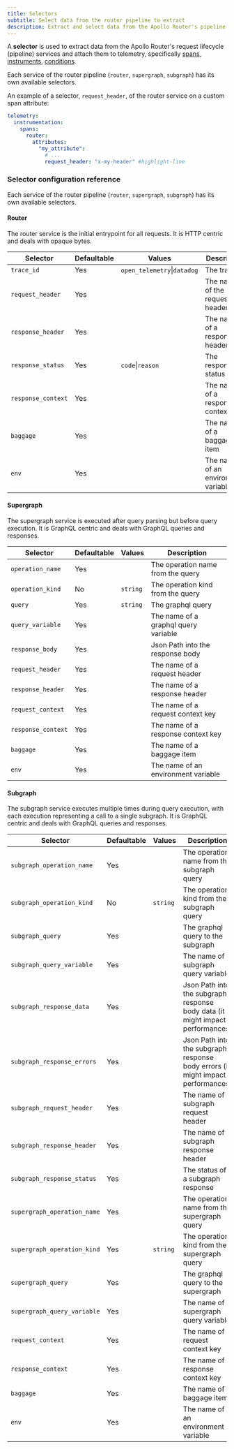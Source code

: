 ```yaml
---
title: Selectors
subtitle: Select data from the router pipeline to extract
description: Extract and select data from the Apollo Router's pipeline services to attach to telemetry.
---
```


A **selector** is used to extract data from the Apollo Router's request lifecycle (pipeline) services and attach them to telemetry, specifically [spans](./spans), [instruments](./instruments), [conditions](./conditions)<!-- and [events](./events)-->.

Each service of the router pipeline (`router`, `supergraph`, `subgraph`) has its own available selectors.

An example of a selector, `request_header`, of the router service on a custom span attribute:

```yaml title="router.yaml"
telemetry:
  instrumentation:
    spans:
      router:
        attributes:
          "my_attribute":
            # ...
            request_header: "x-my-header" #highlight-line
```

### Selector configuration reference

Each service of the router pipeline (`router`, `supergraph`, `subgraph`) has its own available selectors.

#### Router

The router service is the initial entrypoint for all requests. It is HTTP centric and deals with opaque bytes.

| Selector           | Defaultable | Values                      | Description                          |
|--------------------|-------------|-----------------------------|--------------------------------------|
| `trace_id`         | Yes         | `open_telemetry`\|`datadog` | The trace ID                         |
| `request_header`   | Yes         |                             | The name of the request header       |
| `response_header`  | Yes         |                             | The name of a response header        |
| `response_status`  | Yes         | `code`\|`reason`            | The response status                  |
| `response_context` | Yes         |                             | The name of a response context key   |
| `baggage`          | Yes         |                             | The name of a baggage item           |
| `env`              | Yes         |                             | The name of an environment variable  |

#### Supergraph

The supergraph service is executed after query parsing but before query execution. It is GraphQL centric and deals with GraphQL queries and responses.

| Selector           | Defaultable | Values                              | Description                          |
|--------------------|-------------|-------------------------------------|--------------------------------------|
| `operation_name`   | Yes         |                                     | The operation name from the query    |
| `operation_kind`   | No          | `string`                            | The operation kind from the query    |
| `query`            | Yes         | `string`                     | The graphql query                    |
| `query_variable`   | Yes         |                                     | The name of a graphql query variable |
| `response_body`    | Yes         |                                     | Json Path into the response body     |
| `request_header`   | Yes         |                                     | The name of a request header         |
| `response_header`  | Yes         |                                     | The name of a response header        |
| `request_context`  | Yes         |                                     | The name of a request context key    |
| `response_context` | Yes         |                                     | The name of a response context key   |
| `baggage`          | Yes         |                                     | The name of a baggage item           |
| `env`              | Yes         |                                     | The name of an environment variable  |


#### Subgraph

The subgraph service executes multiple times during query execution, with each execution representing a call to a single subgraph. It is GraphQL centric and deals with GraphQL queries and responses.

| Selector                    | Defaultable | Values                              | Description                                                                     |
|-----------------------------|-------------|-------------------------------------|---------------------------------------------------------------------------------|
| `subgraph_operation_name`   | Yes         |                                     | The operation name from the subgraph query                                      |
| `subgraph_operation_kind`   | No          | `string`                            | The operation kind from the subgraph query                                      |
| `subgraph_query`            | Yes         |                                     | The graphql query to the subgraph                                               |
| `subgraph_query_variable`   | Yes         |                                     | The name of a subgraph query variable                                           |
| `subgraph_response_data`    | Yes         |                                     | Json Path into the subgraph response body data (it might impact performances)   |
| `subgraph_response_errors`  | Yes         |                                     | Json Path into the subgraph response body errors (it might impact performances) |
| `subgraph_request_header`   | Yes         |                                     | The name of a subgraph request header                                           |
| `subgraph_response_header`  | Yes         |                                     | The name of a subgraph response header                                          |
| `subgraph_response_status`  | Yes         |                                     | The status of a subgraph response                                               |
| `supergraph_operation_name` | Yes         |                                     | The operation name from the supergraph query                                    |
| `supergraph_operation_kind` | Yes         | `string`                            | The operation kind from the supergraph query                                    |
| `supergraph_query`          | Yes         |                                     | The graphql query to the supergraph                                             |
| `supergraph_query_variable` | Yes         |                                     | The name of a supergraph query variable                                         |
| `request_context`           | Yes         |                                     | The name of a request context key                                               |
| `response_context`          | Yes         |                                     | The name of a response context key                                              |
| `baggage`                   | Yes         |                                     | The name of a baggage item                                                      |
| `env`                       | Yes         |                                     | The name of an environment variable                                             |
